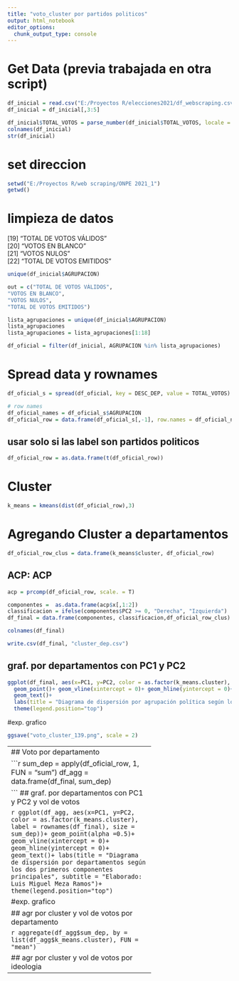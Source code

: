 ---
title: "voto_cluster por partidos politicos"
output: html_notebook
editor_options: 
  chunk_output_type: console
---

# Get Data (previa trabajada en otra script)

```{r}
df_inicial = read.csv("E:/Proyectos R/elecciones2021/df_webscraping.csv")
df_inicial = df_inicial[,3:5]

df_inicial$TOTAL_VOTOS = parse_number(df_inicial$TOTAL_VOTOS, locale = locale(grouping_mark = ","))
colnames(df_inicial)
str(df_inicial)
```

# set direccion
```{r}
setwd("E:/Proyectos R/web scraping/ONPE 2021_1")
getwd()
```

# limpieza de datos

[19] "TOTAL DE VOTOS VÁLIDOS"                        
[20] "VOTOS EN BLANCO"                               
[21] "VOTOS NULOS"                                   
[22] "TOTAL DE VOTOS EMITIDOS"   

```{r}
unique(df_inicial$AGRUPACION)
```

```{r}
out = c("TOTAL DE VOTOS VÁLIDOS",                        
"VOTOS EN BLANCO",                               
"VOTOS NULOS",                                   
"TOTAL DE VOTOS EMITIDOS")  

lista_agrupaciones = unique(df_inicial$AGRUPACION)
lista_agrupaciones
lista_agrupaciones = lista_agrupaciones[1:18]

df_oficial = filter(df_inicial, AGRUPACION %in% lista_agrupaciones)
```

# Spread data y rownames

```{r}
df_oficial_s = spread(df_oficial, key = DESC_DEP, value = TOTAL_VOTOS)

# row names
df_oficial_names = df_oficial_s$AGRUPACION
df_oficial_row = data.frame(df_oficial_s[,-1], row.names = df_oficial_names)
```

## usar solo si las label son partidos politicos ##
```{r}
df_oficial_row = as.data.frame(t(df_oficial_row))
```

# Cluster

```{r}
k_means = kmeans(dist(df_oficial_row),3)
```

# Agregando Cluster a departamentos

```{r}
df_oficial_row_clus = data.frame(k_means$cluster, df_oficial_row)
```


## ACP: ACP
```{r}
acp = prcomp(df_oficial_row, scale. = T)

```

```{r}
componentes =  as.data.frame(acp$x[,1:2])
classificacion = ifelse(componentes$PC2 >= 0, "Derecha", "Izquierda")
df_final = data.frame(componentes, classificacion,df_oficial_row_clus)
```

```{r}
colnames(df_final)
```


```{r}
write.csv(df_final, "cluster_dep.csv")
```


## graf. por departamentos con PC1 y PC2

```{r}
ggplot(df_final, aes(x=PC1, y=PC2, color = as.factor(k_means.cluster), label = rownames(df_final)))+
  geom_point()+ geom_vline(xintercept = 0)+ geom_hline(yintercept = 0)+
  geom_text()+
  labs(title = "Diagrama de dispersión por agrupación política según los dos primeros componentes principales", subtitle = "Elaborado: Luis Miguel Meza Ramos")+
  theme(legend.position="top")
```

#exp. grafico
```{r}
ggsave("voto_cluster_139.png", scale = 2)
```

---------------------------------------------
## Voto por departamento

```{r}
sum_dep = apply(df_oficial_row, 1, FUN = "sum")
df_agg = data.frame(df_final, sum_dep)

```
## graf. por departamentos con PC1 y PC2 y vol de votos

```{r}
ggplot(df_agg, aes(x=PC1, y=PC2, color = as.factor(k_means.cluster), label = rownames(df_final), size = sum_dep))+
  geom_point(alpha =0.5)+ geom_vline(xintercept = 0)+ geom_hline(yintercept = 0)+
  geom_text()+
  labs(title = "Diagrama de dispersión por departamentos según los dos primeros componentes principales", subtitle = "Elaborado: Luis Miguel Meza Ramos")+
  theme(legend.position="top")
```

#exp. grafico
```{r}
ggsave("voto_cluster_139.png", scale = 2)
```


## agr por cluster y vol de votos por departamento

```{r}
aggregate(df_agg$sum_dep, by = list(df_agg$k_means.cluster), FUN = "mean")
```


## agr por cluster y vol de votos por ideologia 
```{r}
aggregate(df_agg$sum_dep, by = list(df_agg$classificacion), FUN = "mean")
```

--------------
